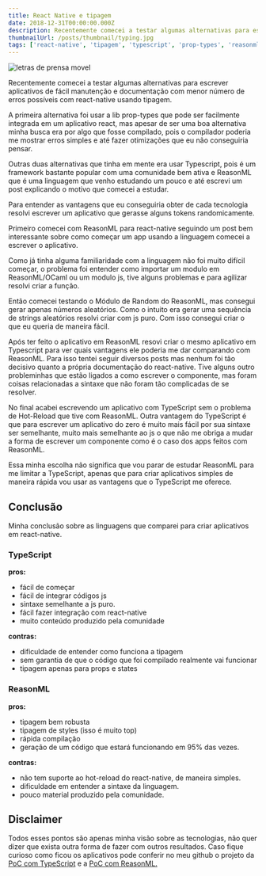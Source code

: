```yaml
---
title: React Native e tipagem
date: 2018-12-31T00:00:00.000Z
description: Recentemente comecei a testar algumas alternativas para escrever aplicativos de fácil manutenção e documentação com menor número de erros possíveis com react-native usando tipagem.
thumbnailUrl: /posts/thumbnail/typing.jpg
tags: ['react-native', 'tipagem', 'typescript', 'prop-types', 'reasonml', 'pt-br']
---
```


![letras de prensa movel](/posts/thumbnail/typing.jpg)


Recentemente comecei a testar algumas alternativas para escrever aplicativos de fácil manutenção e documentação com menor número de erros possíveis com react-native usando tipagem.

A primeira alternativa foi usar a lib prop-types que pode ser facilmente integrada em um aplicativo react, mas apesar de ser uma boa alternativa minha busca era por algo que fosse compilado, pois o compilador poderia me mostrar erros simples e até fazer otimizações que eu não conseguiria pensar.

Outras duas alternativas que tinha em mente era usar Typescript, pois é um framework bastante popular com uma comunidade bem ativa e ReasonML que é uma linguagem que venho estudando um pouco e até escrevi um post explicando o motivo que comecei a estudar.

Para entender as vantagens que eu conseguiria obter de cada tecnologia resolvi escrever um aplicativo que gerasse alguns tokens randomicamente.

Primeiro comecei com ReasonML para react-native seguindo um post bem interessante sobre como começar um app usando a linguagem comecei a escrever o aplicativo.

Como já tinha alguma familiaridade com a linguagem não foi muito difícil começar, o problema foi entender como importar um modulo em ReasonML/OCaml ou um modulo js, tive alguns problemas e para agilizar resolvi criar a função.

Então comecei testando o Módulo de Random do ReasonML, mas consegui gerar apenas números aleatórios. Como o intuito era gerar uma sequência de strings aleatórios resolvi criar com js puro. Com isso consegui criar o que eu queria de maneira fácil.

Após ter feito o aplicativo em ReasonML resovi criar o mesmo aplicativo em Typescript para ver quais vantagens ele poderia me dar comparando com ReasonML. Para isso tentei seguir diversos posts mas nenhum foi tão decisivo quanto a própria documentação do react-native. Tive alguns outro probleminhas que estão ligados a como escrever o componente, mas foram coisas relacionadas a sintaxe que não foram tão complicadas de se resolver.

No final acabei escrevendo um aplicativo com TypeScript sem o problema de Hot-Reload que tive com ReasonML. Outra vantagem do TypeScript é que para escrever um aplicativo do zero é muito mais fácil por sua sintaxe ser semelhante, muito mais semelhante ao js o que não me obriga a mudar a forma de escrever um componente como é o caso dos apps feitos com ReasonML.

Essa minha escolha não significa que vou parar de estudar ReasonML para me limitar a TypeScript, apenas que para criar aplicativos simples de maneira rápida vou usar as vantagens que o TypeScript me oferece.

## Conclusão

Minha conclusão sobre as linguagens que comparei para criar aplicativos em react-native.

### TypeScript

**pros:**

- fácil de começar
- fácil de integrar códigos js
- sintaxe semelhante a js puro.
- fácil fazer integração com react-native
- muito conteúdo produzido pela comunidade

**contras:**

- dificuldade de entender como funciona a tipagem
- sem garantia de que o código que foi compilado realmente vai funcionar
- tipagem apenas para props e states

### ReasonML

**pros:**

- tipagem bem robusta
- tipagem de styles (isso é muito top)
- rápida compilação
- geração de um código que estará funcionando em 95% das vezes.

**contras:**

- não tem suporte ao hot-reload do react-native, de maneira simples.
- dificuldade em entender a sintaxe da linguagem.
- pouco material produzido pela comunidade.

## Disclaimer

Todos esses pontos são apenas minha visão sobre as tecnologias, não quer dizer que exista outra forma de fazer com outros resultados. Caso fique curioso como ficou os aplicativos pode conferir no meu github o projeto da [PoC com TypeScript](https://github.com/enieber/poc-rn-typscript) e a [PoC com ReasonML.](https://github.com/enieber/poc-rn-reason)
